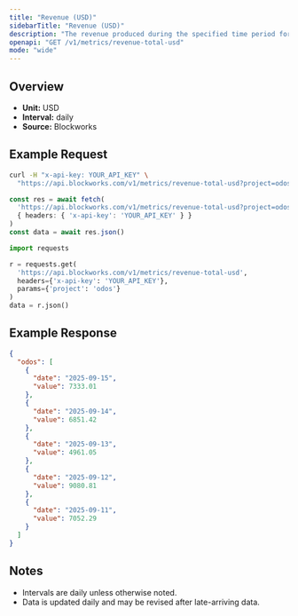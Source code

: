 ```yaml
---
title: "Revenue (USD)"
sidebarTitle: "Revenue (USD)"
description: "The revenue produced during the specified time period for given project."
openapi: "GET /v1/metrics/revenue-total-usd"
mode: "wide"
---
```


## Overview

- **Unit:** USD
- **Interval:** daily
- **Source:** Blockworks

## Example Request

<CodeGroup>

```bash cURL
curl -H "x-api-key: YOUR_API_KEY" \
  "https://api.blockworks.com/v1/metrics/revenue-total-usd?project=odos"
```

```typescript TypeScript
const res = await fetch(
  'https://api.blockworks.com/v1/metrics/revenue-total-usd?project=odos',
  { headers: { 'x-api-key': 'YOUR_API_KEY' } }
)
const data = await res.json()
```

```python Python
import requests

r = requests.get(
  'https://api.blockworks.com/v1/metrics/revenue-total-usd',
  headers={'x-api-key': 'YOUR_API_KEY'},
  params={'project': 'odos'}
)
data = r.json()
```

</CodeGroup>

## Example Response

```json
{
  "odos": [
    {
      "date": "2025-09-15",
      "value": 7333.01
    },
    {
      "date": "2025-09-14",
      "value": 6851.42
    },
    {
      "date": "2025-09-13",
      "value": 4961.05
    },
    {
      "date": "2025-09-12",
      "value": 9080.81
    },
    {
      "date": "2025-09-11",
      "value": 7052.29
    }
  ]
}
```

## Notes
- Intervals are daily unless otherwise noted.
- Data is updated daily and may be revised after late-arriving data.